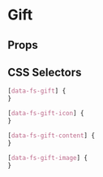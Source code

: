 

# Gift

<Canvas>
  <Story id="molecules-gift--gift" />
</Canvas>

## Props

<ArgsTable of={Gift} />

## CSS Selectors

```css
[data-fs-gift] {
}

[data-fs-gift-icon] {
}

[data-fs-gift-content] {
}

[data-fs-gift-image] {
}
```
